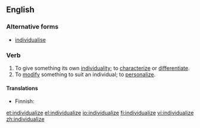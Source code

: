 ==English==

===Alternative forms===
* [[individualise]]

===Verb===
{{en-verb|individualiz|ing}}

# To give something its own [[individuality]]; to [[characterize]] or [[differentiate]].
# To [[modify]] something to suit an individual; to [[personalize]].

====Translations====
{{trans-top|to give something its own individality}}
{{trans-mid}}
{{trans-bottom}}

{{trans-top|to modify soemthing to suit an individual}}
* Finnish: {{t-|fi|yksilöllistää}}
{{trans-mid}}
{{trans-bottom}}

[[et:individualize]]
[[el:individualize]]
[[io:individualize]]
[[fi:individualize]]
[[vi:individualize]]
[[zh:individualize]]